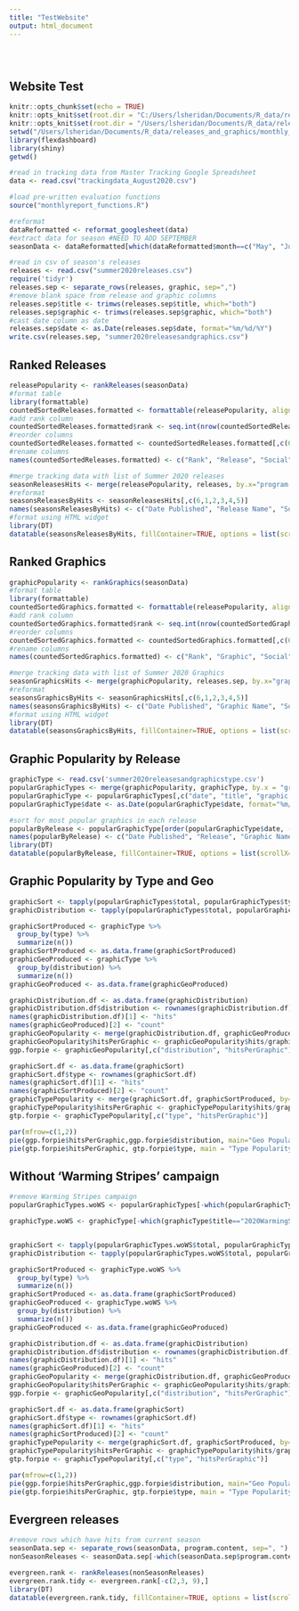 ```yaml
---
title: "TestWebsite"
output: html_document
---
```


<style type="text/css">
.title {
  display: none;
}

#getting-started img {
  margin-right: 10px;
}

</style>

<div class="row" style="padding-top: 30px;">
<div class="col-sm-6">

# **Website Test**


```r
knitr::opts_chunk$set(echo = TRUE)
knitr::opts_knit$set(root.dir = "C:/Users/lsheridan/Documents/R_data/releases_and_graphics/monthly_reports")
knitr::opts_knit$set(root.dir = "/Users/lsheridan/Documents/R_data/releases_and_graphics/monthly_reports")
setwd("/Users/lsheridan/Documents/R_data/releases_and_graphics/monthly_reports")
library(flexdashboard)
library(shiny)
getwd()

```

```r
#read in tracking data from Master Tracking Google Spreadsheet
data <- read.csv("trackingdata_August2020.csv")

#load pre-written evaluation functions
source("monthlyreport_functions.R")

#reformat
dataReformatted <- reformat_googlesheet(data)
#extract data for season #NEED TO ADD SEPTEMBER
seasonData <- dataReformatted[which(dataReformatted$month==c("May", "June", "July", "August") & dataReformatted$year=="2020"),]

#read in csv of season's releases
releases <- read.csv("summer2020releases.csv")
require('tidyr')
releases.sep <- separate_rows(releases, graphic, sep=",")
#remove blank space from release and graphic columns
releases.sep$title <- trimws(releases.sep$title, which="both")
releases.sep$graphic <- trimws(releases.sep$graphic, which="both")
#cast date column as date
releases.sep$date <- as.Date(releases.sep$date, format="%m/%d/%Y")
write.csv(releases.sep, "summer2020releasesandgraphics.csv")
```

## Ranked Releases

```r
releasePopularity <- rankReleases(seasonData)
#format table
library(formattable)
countedSortedReleases.formatted <- formattable(releasePopularity, align=c("r", "c", "c", "c", "c"))
#add rank column
countedSortedReleases.formatted$rank <- seq.int(nrow(countedSortedReleases.formatted))
#reorder columns
countedSortedReleases.formatted <- countedSortedReleases.formatted[,c(6,1,2,3,4,5)]
#rename columns
names(countedSortedReleases.formatted) <- c("Rank", "Release", "Social", "Stories", "TV", "Total Hits")
```

```r
#merge tracking data with list of Summer 2020 releases
seasonReleasesHits <- merge(releasePopularity, releases, by.x="program.content", by.y="title", all.y=TRUE)
#reformat
seasonsReleasesByHits <- seasonReleasesHits[,c(6,1,2,3,4,5)]
names(seasonsReleasesByHits) <- c("Date Published", "Release Name", "Social", "Stories", "TV", "Total Hits")
#format using HTML widget
library(DT)
datatable(seasonsReleasesByHits, fillContainer=TRUE, options = list(scrollX="70px", scrollY="400px", pageLength = 10), rownames=FALSE)
```


## Ranked Graphics

```r
graphicPopularity <- rankGraphics(seasonData)
#format table
library(formattable)
countedSortedGraphics.formatted <- formattable(releasePopularity, align=c("r", "c", "c", "c", "c"))
#add rank column
countedSortedGraphics.formatted$rank <- seq.int(nrow(countedSortedGraphics.formatted))
#reorder columns
countedSortedGraphics.formatted <- countedSortedGraphics.formatted[,c(6,1,2,3,4,5)]
#rename columns
names(countedSortedGraphics.formatted) <- c("Rank", "Graphic", "Social", "Stories", "TV", "Total Hits")
```

```r
#merge tracking data with list of Summer 2020 Graphics
seasonGraphicsHits <- merge(graphicPopularity, releases.sep, by.x="graphic.used", by.y="graphic", all.y=TRUE)
#reformat
seasonsGraphicsByHits <- seasonGraphicsHits[,c(6,1,2,3,4,5)]
names(seasonsGraphicsByHits) <- c("Date Published", "Graphic Name", "Social", "Stories", "TV", "Total Hits")
#format using HTML widget
library(DT)
datatable(seasonsGraphicsByHits, fillContainer=TRUE, options = list(scrollX="70px", scrollY="400px", pageLength = 10), rownames=FALSE)
```

## Graphic Popularity by Release
```r
graphicType <- read.csv('summer2020releasesandgraphicstype.csv')
popularGraphicTypes <- merge(graphicPopularity, graphicType, by.x = "graphic.used", by.y = "graphic")
popularGraphicType <- popularGraphicTypes[,c("date", "title", "graphic.used", "total")]
popularGraphicType$date <- as.Date(popularGraphicType$date, format="%m/%d/%Y")

#sort for most popular graphics in each release
popularByRelease <- popularGraphicType[order(popularGraphicType$date, -popularGraphicType$total),]
names(popularByRelease) <- c("Date Published", "Release", "Graphic Name", "Total Hits")
library(DT)
datatable(popularByRelease, fillContainer=TRUE, options = list(scrollX="70px", scrollY="400px", pageLength = 10), rownames=FALSE)
```

## Graphic Popularity by Type and Geo

```r
graphicSort <- tapply(popularGraphicTypes$total, popularGraphicTypes$type, sum)
graphicDistribution <- tapply(popularGraphicTypes$total, popularGraphicTypes$distribution, sum)

graphicSortProduced <- graphicType %>%
  group_by(type) %>%
  summarize(n())
graphicSortProduced <- as.data.frame(graphicSortProduced)
graphicGeoProduced <- graphicType %>%
  group_by(distribution) %>%
  summarize(n())
graphicGeoProduced <- as.data.frame(graphicGeoProduced)

graphicDistribution.df <- as.data.frame(graphicDistribution)
graphicDistribution.df$distribution <- rownames(graphicDistribution.df)
names(graphicDistribution.df)[1] <- "hits" 
names(graphicGeoProduced)[2] <- "count"
graphicGeoPopularity <- merge(graphicDistribution.df, graphicGeoProduced, by="distribution")
graphicGeoPopularity$hitsPerGraphic <- graphicGeoPopularity$hits/graphicGeoPopularity$count
ggp.forpie <- graphicGeoPopularity[,c("distribution", "hitsPerGraphic")]

graphicSort.df <- as.data.frame(graphicSort)
graphicSort.df$type <- rownames(graphicSort.df)
names(graphicSort.df)[1] <- "hits"
names(graphicSortProduced)[2] <- "count"
graphicTypePopularity <- merge(graphicSort.df, graphicSortProduced, by="type")
graphicTypePopularity$hitsPerGraphic <- graphicTypePopularity$hits/graphicTypePopularity$count
gtp.forpie <- graphicTypePopularity[,c("type", "hitsPerGraphic")]

par(mfrow=c(1,2))
pie(ggp.forpie$hitsPerGraphic,ggp.forpie$distribution, main="Geo Popularity")
pie(gtp.forpie$hitsPerGraphic, gtp.forpie$type, main = "Type Popularity")
```

## Without 'Warming Stripes' campaign

```r

#remove Warming Stripes campaign
popularGraphicTypes.woWS <- popularGraphicTypes[-which(popularGraphicTypes$title=="2020WarmingStripes"),]

graphicType.woWS <- graphicType[-which(graphicType$title=="2020WarmingStripes"),]


graphicSort <- tapply(popularGraphicTypes.woWS$total, popularGraphicTypes.woWS$type, sum)
graphicDistribution <- tapply(popularGraphicTypes.woWS$total, popularGraphicTypes.woWS$distribution, sum)

graphicSortProduced <- graphicType.woWS %>%
  group_by(type) %>%
  summarize(n())
graphicSortProduced <- as.data.frame(graphicSortProduced)
graphicGeoProduced <- graphicType.woWS %>%
  group_by(distribution) %>%
  summarize(n())
graphicGeoProduced <- as.data.frame(graphicGeoProduced)

graphicDistribution.df <- as.data.frame(graphicDistribution)
graphicDistribution.df$distribution <- rownames(graphicDistribution.df)
names(graphicDistribution.df)[1] <- "hits" 
names(graphicGeoProduced)[2] <- "count"
graphicGeoPopularity <- merge(graphicDistribution.df, graphicGeoProduced, by="distribution")
graphicGeoPopularity$hitsPerGraphic <- graphicGeoPopularity$hits/graphicGeoPopularity$count
ggp.forpie <- graphicGeoPopularity[,c("distribution", "hitsPerGraphic")]

graphicSort.df <- as.data.frame(graphicSort)
graphicSort.df$type <- rownames(graphicSort.df)
names(graphicSort.df)[1] <- "hits"
names(graphicSortProduced)[2] <- "count"
graphicTypePopularity <- merge(graphicSort.df, graphicSortProduced, by="type")
graphicTypePopularity$hitsPerGraphic <- graphicTypePopularity$hits/graphicTypePopularity$count
gtp.forpie <- graphicTypePopularity[,c("type", "hitsPerGraphic")]

par(mfrow=c(1,2))
pie(ggp.forpie$hitsPerGraphic,ggp.forpie$distribution, main="Geo Popularity")
pie(gtp.forpie$hitsPerGraphic, gtp.forpie$type, main = "Type Popularity")
```


## Evergreen releases
```r
#remove rows which have hits from current season
seasonData.sep <- separate_rows(seasonData, program.content, sep=", ")
nonSeasonReleases <- seasonData.sep[-which(seasonData.sep$program.content %in% releases$title),]

evergreen.rank <- rankReleases(nonSeasonReleases)
evergreen.rank.tidy <- evergreen.rank[-c(2,3, 9),]
library(DT)
datatable(evergreen.rank.tidy, fillContainer=TRUE, options = list(scrollX="70px", scrollY="400px", pageLength = 10), rownames=FALSE)
```


</a>
</div>
